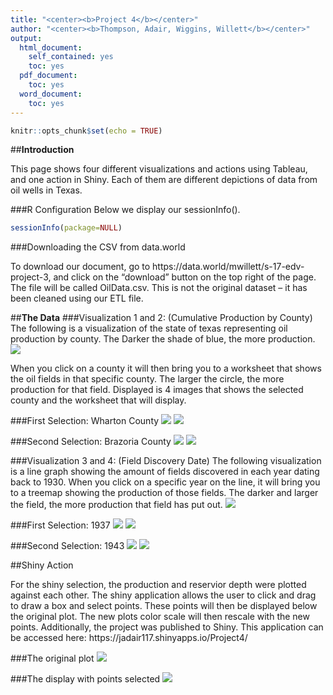 ```yaml
---
title: "<center><b>Project 4</b></center>"
author: "<center><b>Thompson, Adair, Wiggins, Willett</b></center>"
output:
  html_document:
    self_contained: yes
    toc: yes
  pdf_document:
    toc: yes
  word_document:
    toc: yes
---
```


```r
knitr::opts_chunk$set(echo = TRUE)
```

##**Introduction**

This page shows four different visualizations and actions using Tableau, and one action in Shiny. Each of them are different depictions of data from oil wells in Texas.

###R Configuration
Below we display our sessionInfo().
```r
sessionInfo(package=NULL)
```

###Downloading the CSV from data.world

To download our document, go to https://data.world/mwillett/s-17-edv-project-3, and click on the "download" button on the top right of the page. The file will be called OilData.csv. This is not the original dataset -- it has been cleaned using our ETL file.


##**The Data**
###Visualization 1 and 2: (Cumulative Production by County)
The following is a visualization of the state of texas representing oil production by county. The Darker the shade of blue, the more production. 
![](Map of Cumulative Production.png)

When you click on a county it will then bring you to a worksheet that shows the oil fields in that specific county. The larger the circle, the more production for that field. Displayed is 4 images that shows the selected county and the worksheet that will display. 

###First Selection: Wharton County
![](Wharton County.png)
![](Field Production within County.png)

###Second Selection: Brazoria County
![](Brazoria County.png)
![](Field Production Brazoria.png)



###Visualization 3 and 4: (Field Discovery Date)
The following visualization is a line graph showing the amount of fields discovered in each year dating back to 1930. When you click on a specific year on the line, it will bring you to a treemap showing the production of those fields. The darker and larger the field, the more production that field has put out. 
![](Line graph of field discovery.png)

###First Selection: 1937
![](1937 selection.png)
![](1937.png)

###Second Selection: 1943
![](1943 selection.png)
![](1943.png)

##Shiny Action

For the shiny selection, the production and reservior depth were plotted against each other. The shiny application allows the user to click and drag to draw a box and select points. These points will then be displayed below the original plot. The new plots color scale will then rescale with the new points. Additionally, the project was published to Shiny. This application can be accessed here: https://jadair117.shinyapps.io/Project4/

###The original plot
![](Shiny_InitialDisplay.png)

###The display with points selected
![](Shiny_Action.png)

